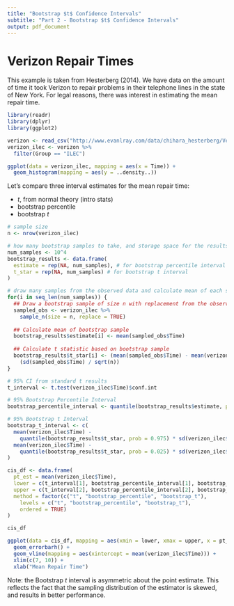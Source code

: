 ```yaml
---
title: "Bootstrap $t$ Confidence Intervals"
subtitle: "Part 2 - Bootstrap $t$ Confidence Intervals"
output: pdf_document
---
```


# Verizon Repair Times

This example is taken from Hesterberg (2014).  We have data on the amount of time
it took Verizon to repair problems in their telephone lines in the state of New York.
For legal reasons, there was interest in estimating the mean repair time.

```r
library(readr)
library(dplyr)
library(ggplot2)

verizon <- read_csv("http://www.evanlray.com/data/chihara_hesterberg/Verizon.csv")
verizon_ilec <- verizon %>%
  filter(Group == "ILEC")

ggplot(data = verizon_ilec, mapping = aes(x = Time)) +
  geom_histogram(mapping = aes(y = ..density..))
```

Let's compare three interval estimates for the mean repair time:

 * $t$, from normal theory (intro stats)
 * bootstrap percentile
 * bootstrap $t$

\newpage

```r
# sample size
n <- nrow(verizon_ilec)

# how many bootstrap samples to take, and storage space for the results
num_samples <- 10^4
bootstrap_results <- data.frame(
  estimate = rep(NA, num_samples), # for bootstrap percentile interval
  t_star = rep(NA, num_samples) # for bootstrap t interval
)

# draw many samples from the observed data and calculate mean of each simulated sample
for(i in seq_len(num_samples)) {
  ## Draw a bootstrap sample of size n with replacement from the observed data
  sampled_obs <- verizon_ilec %>%
    sample_n(size = n, replace = TRUE)
  
  ## Calculate mean of bootstrap sample
  bootstrap_results$estimate[i] <- mean(sampled_obs$Time)
  
  ## Calculate t statistic based on bootstrap sample
  bootstrap_results$t_star[i] <- (mean(sampled_obs$Time) - mean(verizon_ilec$Time)) / 
    (sd(sampled_obs$Time) / sqrt(n))
}

# 95% CI from standard t results
t_interval <- t.test(verizon_ilec$Time)$conf.int

# 95% Bootstrap Percentile Interval
bootstrap_percentile_interval <- quantile(bootstrap_results$estimate, prob = c(0.025, 0.975))

# 95% Bootstrap t Interval
bootstrap_t_interval <- c(
  mean(verizon_ilec$Time) - 
    quantile(bootstrap_results$t_star, prob = 0.975) * sd(verizon_ilec$Time) / sqrt(n),
  mean(verizon_ilec$Time) - 
    quantile(bootstrap_results$t_star, prob = 0.025) * sd(verizon_ilec$Time) / sqrt(n)
)
```


```r
cis_df <- data.frame(
  pt_est = mean(verizon_ilec$Time),
  lower = c(t_interval[1], bootstrap_percentile_interval[1], bootstrap_t_interval[1]),
  upper = c(t_interval[2], bootstrap_percentile_interval[2], bootstrap_t_interval[2]),
  method = factor(c("t", "bootstrap_percentile", "bootstrap_t"), 
    levels = c("t", "bootstrap_percentile", "bootstrap_t"),
    ordered = TRUE)
)

cis_df
```

\newpage

```r
ggplot(data = cis_df, mapping = aes(xmin = lower, xmax = upper, x = pt_est, y = method)) +
  geom_errorbarh() +
  geom_vline(mapping = aes(xintercept = mean(verizon_ilec$Time))) +
  xlim(c(7, 10)) +
  xlab("Mean Repair Time")
```

Note: the Bootstrap $t$ interval is asymmetric about the point estimate.  This reflects the fact that the sampling distribution of the estimator is skewed, and results in better performance.
